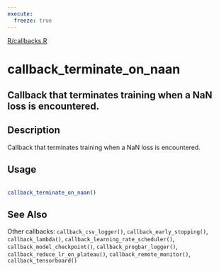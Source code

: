 ```yaml
---
execute:
  freeze: true
---
```


[R/callbacks.R](https://github.com/rstudio/keras//blob/main/R/callbacks.R#L289) 

# callback_terminate_on_naan

## Callback that terminates training when a NaN loss is encountered.

## Description
 Callback that terminates training when a NaN loss is encountered. 


## Usage
```r
 
callback_terminate_on_naan() 
```







## See Also
 Other callbacks:  `callback_csv_logger()`, `callback_early_stopping()`, `callback_lambda()`, `callback_learning_rate_scheduler()`, `callback_model_checkpoint()`, `callback_progbar_logger()`, `callback_reduce_lr_on_plateau()`, `callback_remote_monitor()`, `callback_tensorboard()` 

